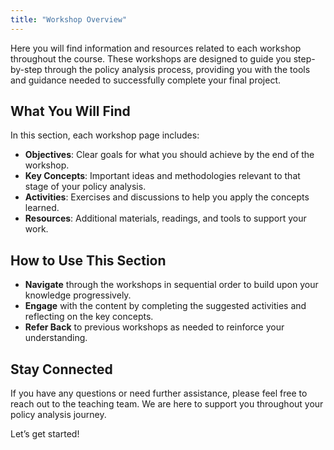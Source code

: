 ```yaml
---
title: "Workshop Overview"
---
```


Here you will find information and resources related to each workshop throughout the course. These workshops are designed to guide you step-by-step through the policy analysis process, providing you with the tools and guidance needed to successfully complete your final project.

## What You Will Find

In this section, each workshop page includes:

- **Objectives**: Clear goals for what you should achieve by the end of the workshop.
- **Key Concepts**: Important ideas and methodologies relevant to that stage of your policy analysis.
- **Activities**: Exercises and discussions to help you apply the concepts learned.
- **Resources**: Additional materials, readings, and tools to support your work.

## How to Use This Section

- **Navigate** through the workshops in sequential order to build upon your knowledge progressively.
- **Engage** with the content by completing the suggested activities and reflecting on the key concepts.
- **Refer Back** to previous workshops as needed to reinforce your understanding.

## Stay Connected

If you have any questions or need further assistance, please feel free to reach out to the teaching team. We are here to support you throughout your policy analysis journey.

Let's get started!

